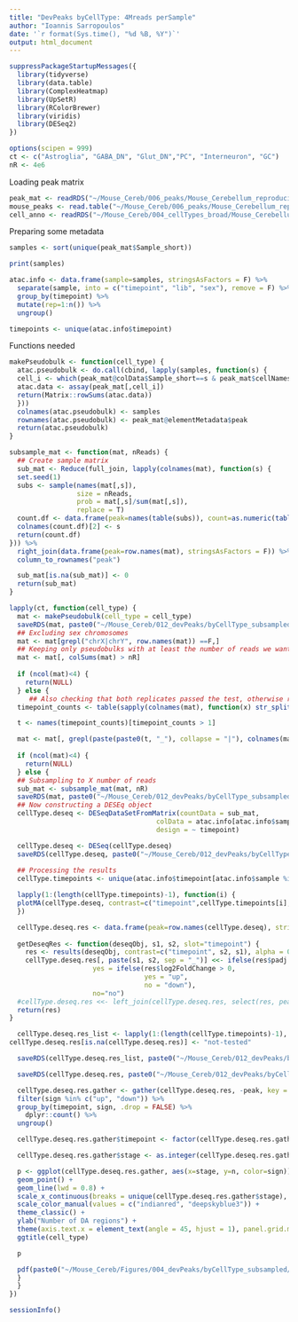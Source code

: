 ```yaml
---
title: "DevPeaks byCellType: 4Mreads perSample"
author: "Ioannis Sarropoulos"
date: '`r format(Sys.time(), "%d %B, %Y")`'
output: html_document
---
```


```r
suppressPackageStartupMessages({
  library(tidyverse)
  library(data.table)
  library(ComplexHeatmap)
  library(UpSetR)
  library(RColorBrewer)
  library(viridis)
  library(DESeq2)
})
```

```r
options(scipen = 999)
ct <- c("Astroglia", "GABA_DN", "Glut_DN","PC", "Interneuron", "GC")
nR <- 4e6
```

Loading peak matrix

```r
peak_mat <- readRDS("~/Mouse_Cereb/006_peaks/Mouse_Cerebellum_reproducible_peak_matrix_SE_withInfo_robustPeaks.rds")
mouse_peaks <- read.table("~/Mouse_Cereb/006_peaks/Mouse_Cerebellum_reproducible_peaks_summary.txt", header = T, sep = "\t", stringsAsFactors = F)
cell_anno <- readRDS("~/Mouse_Cereb/004_cellTypes_broad/Mouse_Cerebellum_atac_finalCellType_annotation.rds")
```

Preparing some metadata

```r
samples <- sort(unique(peak_mat$Sample_short))

print(samples)

atac.info <- data.frame(sample=samples, stringsAsFactors = F) %>%
  separate(sample, into = c("timepoint", "lib", "sex"), remove = F) %>%
  group_by(timepoint) %>%
  mutate(rep=1:n()) %>%
  ungroup()

timepoints <- unique(atac.info$timepoint)
```

Functions needed

```r
makePseudobulk <- function(cell_type) {
  atac.pseudobulk <- do.call(cbind, lapply(samples, function(s) {
  cell_i <- which(peak_mat@colData$Sample_short==s & peak_mat$cellNames_short %in% cell_anno$cellNames_short[cell_anno$Cell_type_broad==cell_type])
  atac.data <- assay(peak_mat[,cell_i])
  return(Matrix::rowSums(atac.data))
  }))
  colnames(atac.pseudobulk) <- samples
  rownames(atac.pseudobulk) <- peak_mat@elementMetadata$peak
  return(atac.pseudobulk)
}

subsample_mat <- function(mat, nReads) {
  ## Create sample matrix
  sub_mat <- Reduce(full_join, lapply(colnames(mat), function(s) {
  set.seed(1)
  subs <- sample(names(mat[,s]),
                 size = nReads,
                 prob = mat[,s]/sum(mat[,s]),
                 replace = T)
  count.df <- data.frame(peak=names(table(subs)), count=as.numeric(table(subs)), stringsAsFactors = F)
  colnames(count.df)[2] <- s
  return(count.df)
})) %>%
  right_join(data.frame(peak=row.names(mat), stringsAsFactors = F)) %>%
  column_to_rownames("peak")

  sub_mat[is.na(sub_mat)] <- 0
  return(sub_mat)
}
```

```r
lapply(ct, function(cell_type) {
  mat <- makePseudobulk(cell_type = cell_type)
  saveRDS(mat, paste0("~/Mouse_Cereb/012_devPeaks/byCellType_subsampled/", cell_type, "_matrix_pseudobulk_byLib_all.rds"))
  ## Excluding sex chromosomes
  mat <- mat[grepl("chrX|chrY", row.names(mat)) ==F,]
  ## Keeping only pseudobulks with at least the number of reads we want to subsample!
  mat <- mat[, colSums(mat) > nR]
  
  if (ncol(mat)<4) {
    return(NULL)
  } else {
     ## Also checking that both replicates passed the test, otherwise remove the remaining one
  timepoint_counts <- table(sapply(colnames(mat), function(x) str_split(x, "_",simplify = T)[1]))

  t <- names(timepoint_counts)[timepoint_counts > 1]

  mat <- mat[, grepl(paste(paste0(t, "_"), collapse = "|"), colnames(mat))]
  
  if (ncol(mat)<4) {
    return(NULL)
  } else {
  ## Subsampling to X number of reads
  sub_mat <- subsample_mat(mat, nR)
  saveRDS(mat, paste0("~/Mouse_Cereb/012_devPeaks/byCellType_subsampled/", cell_type, "_matrix_pseudobulk_byLib_sub_", nR, "_reads.rds"))
  ## Now constructing a DESEq object
  cellType.deseq <- DESeqDataSetFromMatrix(countData = sub_mat,
                                     colData = atac.info[atac.info$sample %in% colnames(sub_mat),],
                                     design = ~ timepoint)

  cellType.deseq <- DESeq(cellType.deseq)
  saveRDS(cellType.deseq, paste0("~/Mouse_Cereb/012_devPeaks/byCellType_subsampled/", cell_type, "_pseudobulk_byTimepoint_sub_", nR, "_reads_deseq.rds"))
  
  ## Processing the results
  cellType.timepoints <- unique(atac.info$timepoint[atac.info$sample %in% colnames(sub_mat)])

  lapply(1:(length(cellType.timepoints)-1), function(i) {
  plotMA(cellType.deseq, contrast=c("timepoint",cellType.timepoints[i], cellType.timepoints[i+1]))
  })

  cellType.deseq.res <- data.frame(peak=row.names(cellType.deseq), stringsAsFactors = F)
  
  getDeseqRes <- function(deseqObj, s1, s2, slot="timepoint") {
    res <- results(deseqObj, contrast=c("timepoint", s2, s1), alpha = 0.05, lfcThreshold = 0.5)
    cellType.deseq.res[, paste(s1, s2, sep = "_")] <<- ifelse(res$padj < 0.05 & abs(res$log2FoldChange) > 0.5,
                     yes = ifelse(res$log2FoldChange > 0,
                                  yes = "up",
                                  no = "down"),
                     no="no")
  #cellType.deseq.res <<- left_join(cellType.deseq.res, select(res, peak, paste(s1, s2, sep = "-")))
  return(res)
}

  cellType.deseq.res_list <- lapply(1:(length(cellType.timepoints)-1), function(t) getDeseqRes(cellType.deseq, cellType.timepoints[t], cellType.timepoints[t+1]))
cellType.deseq.res[is.na(cellType.deseq.res)] <- "not-tested"

  saveRDS(cellType.deseq.res_list, paste0("~/Mouse_Cereb/012_devPeaks/byCellType_subsampled/", cell_type, "_pseudobulk_byTimepoint_sub_", nR, "_reads_deseq_results_list.rds"))

  saveRDS(cellType.deseq.res, paste0("~/Mouse_Cereb/012_devPeaks/byCellType_subsampled/", cell_type, "_pseudobulk_byTimepoint_sub_", nR, "_reads_deseq_results.rds"))

  cellType.deseq.res.gather <- gather(cellType.deseq.res, -peak, key = "timepoint", value = "sign", na.rm = F) %>%
  filter(sign %in% c("up", "down")) %>%
  group_by(timepoint, sign, .drop = FALSE) %>%
    dplyr::count() %>%
  ungroup()

  cellType.deseq.res.gather$timepoint <- factor(cellType.deseq.res.gather$timepoint, levels = sapply(1:(length(cellType.timepoints)-1), function(t) paste(cellType.timepoints[t], cellType.timepoints[t+1], sep = "_")))

  cellType.deseq.res.gather$stage <- as.integer(cellType.deseq.res.gather$timepoint)

  p <- ggplot(cellType.deseq.res.gather, aes(x=stage, y=n, color=sign)) +
  geom_point() +
  geom_line(lwd = 0.8) +
  scale_x_continuous(breaks = unique(cellType.deseq.res.gather$stage), labels=unique(cellType.deseq.res.gather$timepoint)) +
  scale_color_manual(values = c("indianred", "deepskyblue3")) +
  theme_classic() +
  ylab("Number of DA regions") +
  theme(axis.text.x = element_text(angle = 45, hjust = 1), panel.grid.minor.x = element_blank(), panel.grid.major.x = element_blank()) +
  ggtitle(cell_type)

  p

  pdf(paste0("~/Mouse_Cereb/Figures/004_devPeaks/byCellType_subsampled/Mouse_peaks_", cell_type, "_deseq_byStage_sub_", nR, "_reads.pdf"), width = 6, height = 4, useDingbats = F); print(p); dev.off()
  }
  }
})
```

```r
sessionInfo()
```
